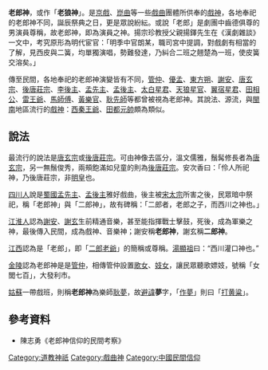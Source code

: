 '''老郎神'''，或作「'''老狼神'''」。是[[京戲|京戲]]、[[崑曲|崑曲]]等一些[[戲曲|戲曲]]團體所供奉的[[戲神|戲神]]，各地奉祀的老郎神不同，誕辰祭典之日，更是眾說紛紜。或說「老郎」是劇團中齒德俱尊的男演員尊稱，故老郎神，即為演員之神。揚宗珍教授父親揚鐸先生在《漢劇雜談》一文中，考究原形為明代宦官：「明季中官朗某，職司宮中提調，對戲劇有相當的了解，見西皮與二簧，均單獨演唱，勢難發達，乃糾合二班之翹楚為一班，使皮簧交溶矣。」

傳至民間，各地奉祀的老郎神演變皆有不同，[[管仲|管仲]]、[[優孟|優孟]]、[[東方朔|東方朔]]、[[謝安|謝安]]、[[唐玄宗|唐玄宗]]、[[後唐莊宗|後唐莊宗]]、[[李後主|李後主]]、[[孟知祥|孟先主]]、[[孟昶|孟後主]]、[[太白星君|太白星君]]、[[天狼_(星官)|天狼星官]]、[[翼宿|翼宿星君]]、[[田都元帥|田相公]]、[[雷海青|雷王爺]]、[[馬天君|馬師傅]]、[[黃幡綽|黃樂官]]、[[耿夢|耿先師]]等都曾被視為老郎神。其說法、源流，與[[閩南|閩南]]地區流行的[[戲神|戲神]]：[[西秦王爺|西秦王爺]]、[[田都元帥|田都元帥]]頗為類似。

==說法==
最流行的說法是[[唐玄宗|唐玄宗]]或[[後唐莊宗|後唐莊宗]]。可由神像去區分，溫文儒雅，鬚髯修長者為[[唐玄宗|唐玄宗]]，另一無鬚俊秀，兩頰飽滿如兒童的則為[[後唐莊宗|後唐莊宗]]。安次香曰：「伶人所祀神，乃後唐莊宗，非[[唐玄宗|明皇]]也。

[[四川人|四川人]]說是[[蜀國|蜀國]][[孟知祥|孟先主]]、[[孟昶|孟後主]]雅好戲曲，後主被[[宋太宗|宋太宗]]所害之後，民眾暗中祭祀，稱「老郎神」與「二郎神」，故有碑稱：「二郎者，老郎之子，而西川之神也。」

[[江淮人|江淮人]]認為[[謝安|謝安]]、[[謝玄|謝玄]]生前精通音樂，甚至能指揮戰士擊鼓，死後，成為軍樂之神，最後傳入民間，成為戲神、音樂神；謝安稱'''老郎神'''，謝玄稱'''二郎神'''。

[[江西|江西]]認為是「老郎」，即「[[二郎神|二郎老爺]]」的簡稱或尊稱。[[湯顯祖|湯顯祖]]曰：“西川灌口神也。”

[[金陵|金陵]]認為老郎神是是[[管仲|管仲]]，相傳管仲設置[[歌女|歌女]]、[[妓女|妓女]]，讓民眾聽歌嫖妓，號稱「女閭七百」，大發利市。

[[姑蘇|姑蘇]]一帶戲班，則稱'''老郎神'''為樂師[[耿夢|耿夢]]，故[[避諱|避諱]]'''夢'''字，「[[作夢|作夢]]」則曰「[[黃梁夢|打黄粱]]」。

== 參考資料 ==
*陳志勇《老郎神信仰的民間考察》

[[Category:道教神祇|Category:道教神祇]]
[[Category:戲曲神|Category:戲曲神]]
[[Category:中國民間信仰|Category:中國民間信仰]]